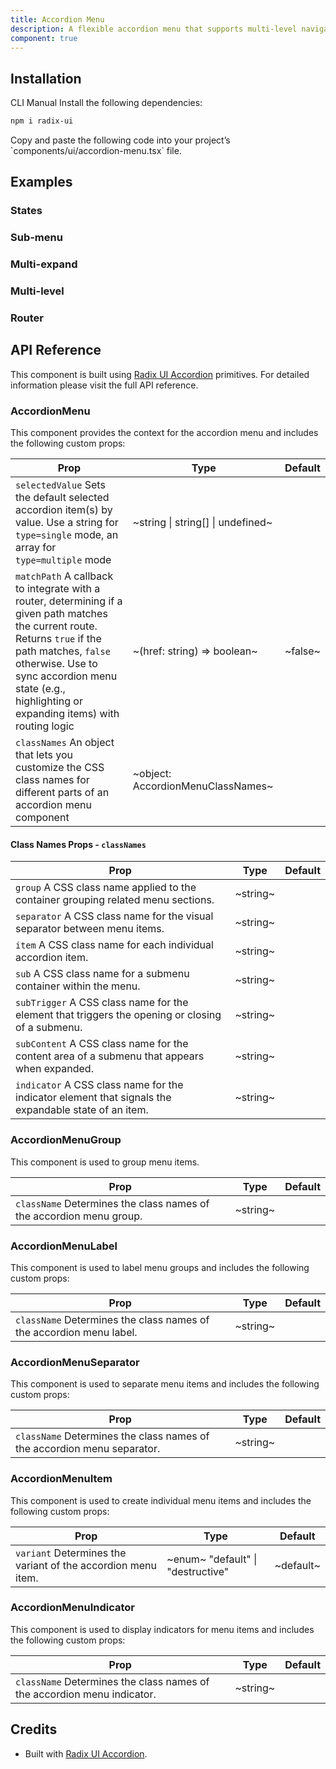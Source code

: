 ```yaml
---
title: Accordion Menu
description: A flexible accordion menu that supports multi-level navigation and integrates with your router to manage active states based on the current route.
component: true
---
```


<ExamplePreview path="accordion-menu/default" />

## Installation

<Tabs defaultValue="cli">

<TabsList>
  <TabsTrigger value="cli">CLI</TabsTrigger>
  <TabsTrigger value="manual">Manual</TabsTrigger>
</TabsList>

<TabsContent value="cli">
  <CliCommands name="accordion-menu" />
</TabsContent>

<TabsContent value="manual">    
<Steps>
<Step>
Install the following dependencies:

```bash
npm i radix-ui
```

</Step>

<Step>
Copy and paste the following code into your project’s `components/ui/accordion-menu.tsx` file.

<ComponentPreview name="accordion-menu" />

</Step>

</Steps>

</TabsContent>

</Tabs>

## Examples

### States

<ExamplePreview path="accordion-menu/states" />

### Sub-menu

<ExamplePreview path="accordion-menu/sub-menu" />

### Multi-expand

<ExamplePreview path="accordion-menu/multi-expand" />

### Multi-level

<ExamplePreview path="accordion-menu/multi-level" />

### Router

<ExamplePreview path="accordion-menu/router" />

## API Reference

This component is built using [Radix UI Accordion](https://www.radix-ui.com/primitives/docs/components/accordion) primitives. For detailed information please visit the full API reference.

### AccordionMenu

This component provides the context for the accordion menu and includes the following custom props:

| **Prop**                                                                                                                                                                                                                                                                                | **Type**                          | **Default** |
| --------------------------------------------------------------------------------------------------------------------------------------------------------------------------------------------------------------------------------------------------------------------------------------- | --------------------------------- | ----------- |
| `selectedValue` <PopoverInfo>Sets the default selected accordion item(s) by value. Use a string for `type=single` mode, an array for `type=multiple` mode</PopoverInfo>                                                                                                                 | ~string \| string[] \| undefined~ | <Na/>       |
| `matchPath` <PopoverInfo>A callback to integrate with a router, determining if a given path matches the current route. Returns `true` if the path matches, `false` otherwise. Use to sync accordion menu state (e.g., highlighting or expanding items) with routing logic</PopoverInfo> | ~(href: string) => boolean~       | ~false~     |
| `classNames` <PopoverInfo>An object that lets you customize the CSS class names for different parts of an accordion menu component</PopoverInfo>                                                                                                                                        | ~object: AccordionMenuClassNames~ | <Na/>       |

#### Class Names Props - `classNames`

| **Prop**                                                                                                                        | **Type** | **Default** |
| ------------------------------------------------------------------------------------------------------------------------------- | -------- | ----------- |
| `group` <PopoverInfo>A CSS class name applied to the container grouping related menu sections.</PopoverInfo>                    | ~string~ | <Na/>       |
| `separator` <PopoverInfo>A CSS class name for the visual separator between menu items.</PopoverInfo>                            | ~string~ | <Na/>       |
| `item` <PopoverInfo>A CSS class name for each individual accordion item.</PopoverInfo>                                          | ~string~ | <Na/>       |
| `sub` <PopoverInfo>A CSS class name for a submenu container within the menu.</PopoverInfo>                                      | ~string~ | <Na/>       |
| `subTrigger` <PopoverInfo>A CSS class name for the element that triggers the opening or closing of a submenu.</PopoverInfo>     | ~string~ | <Na/>       |
| `subContent` <PopoverInfo>A CSS class name for the content area of a submenu that appears when expanded.</PopoverInfo>          | ~string~ | <Na/>       |
| `indicator` <PopoverInfo>A CSS class name for the indicator element that signals the expandable state of an item.</PopoverInfo> | ~string~ | <Na/>       |

### AccordionMenuGroup

This component is used to group menu items.

| **Prop**                                                                                       | **Type** | **Default** |
| ---------------------------------------------------------------------------------------------- | -------- | ----------- |
| `className` <PopoverInfo>Determines the class names of the accordion menu group.</PopoverInfo> | ~string~ | <Na/>       |

### AccordionMenuLabel

This component is used to label menu groups and includes the following custom props:

| **Prop**                                                                                       | **Type** | **Default** |
| ---------------------------------------------------------------------------------------------- | -------- | ----------- |
| `className` <PopoverInfo>Determines the class names of the accordion menu label.</PopoverInfo> | ~string~ | <Na/>       |

### AccordionMenuSeparator

This component is used to separate menu items and includes the following custom props:

| **Prop**                                                                                           | **Type** | **Default** |
| -------------------------------------------------------------------------------------------------- | -------- | ----------- |
| `className` <PopoverInfo>Determines the class names of the accordion menu separator.</PopoverInfo> | ~string~ | <Na/>       |

### AccordionMenuItem

This component is used to create individual menu items and includes the following custom props:

| **Prop**                                                                                | **Type**                                                       | **Default** |
| --------------------------------------------------------------------------------------- | -------------------------------------------------------------- | ----------- |
| `variant` <PopoverInfo>Determines the variant of the accordion menu item.</PopoverInfo> | ~enum~ <PopoverInfo> "default" \| "destructive" </PopoverInfo> | ~default~   |

### AccordionMenuIndicator

This component is used to display indicators for menu items and includes the following custom props:

| **Prop**                                                                                           | **Type** | **Default** |
| -------------------------------------------------------------------------------------------------- | -------- | ----------- |
| `className` <PopoverInfo>Determines the class names of the accordion menu indicator.</PopoverInfo> | ~string~ | <Na/>       |

## Credits

- Built with [Radix UI Accordion](https://www.radix-ui.com/primitives/docs/components/accordion).
